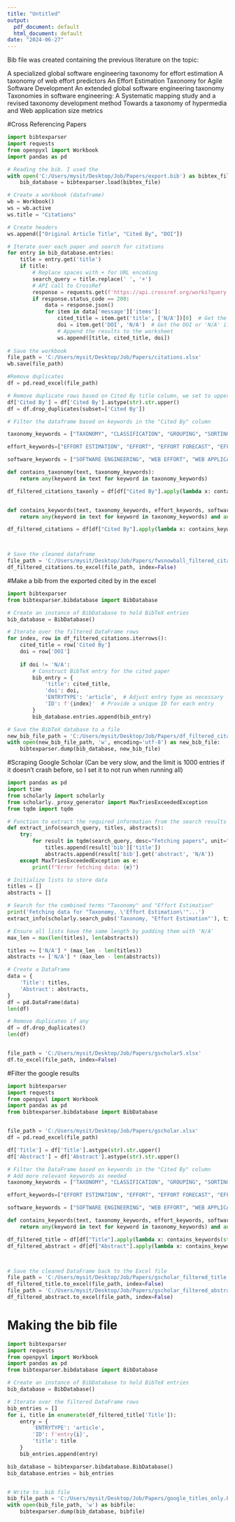 ```yaml
---
title: "Untitled"
output:
  pdf_document: default
  html_document: default
date: "2024-06-27"
---
```


Bib file was created containing the previous literature on the topic:

A specialized global software engineering taxonomy for effort estimation
A taxonomy of web effort predictors
An Effort Estimation Taxonomy for Agile Software Development
An extended global software engineering taxonomy
Taxonomies in software engineering: A Systematic mapping study and a revised taxonomy development method
Towards a taxonomy of hypermedia and Web application size metrics

#Cross Referencing Papers
```python
import bibtexparser
import requests
from openpyxl import Workbook
import pandas as pd

# Reading the bib. I used the
with open('C:/Users/mysit/Desktop/Job/Papers/export.bib') as bibtex_file:
    bib_database = bibtexparser.load(bibtex_file)

# Create a workbook (dataframe)
wb = Workbook()
ws = wb.active
ws.title = "Citations"

# Create headers
ws.append(["Original Article Title", "Cited By", "DOI"])

# Iterate over each paper and search for citations
for entry in bib_database.entries:
    title = entry.get('title')
    if title:
        # Replace spaces with + for URL encoding
        search_query = title.replace(' ', '+')
        # API call to CrossRef
        response = requests.get(f'https://api.crossref.org/works?query.bibliographic={search_query}')
        if response.status_code == 200:
            data = response.json()
            for item in data['message']['items']:
                cited_title = item.get('title', ['N/A'])[0]  # Get the title or 'N/A' if not present
                doi = item.get('DOI', 'N/A')  # Get the DOI or 'N/A' if not present
                # Append the results to the worksheet
                ws.append([title, cited_title, doi])
                
# Save the workbook
file_path = 'C:/Users/mysit/Desktop/Job/Papers/citations.xlsx'
wb.save(file_path)

#Remove duplicates
df = pd.read_excel(file_path)

# Remove duplicate rows based on Cited By title column, we set to upper case to normalize
df['Cited By'] = df['Cited By'].astype(str).str.upper()
df = df.drop_duplicates(subset=['Cited By'])

# Filter the dataframe based on keywords in the "Cited By" column

taxonomy_keywords = ["TAXONOMY", "CLASSIFICATION", "GROUPING", "SORTING"]

effort_keywords=["EFFORT ESTIMATION", "EFFORT", "EFFORT FORECAST", "EFFORT FORECASTING", "EFFORT PREDICTION" , "EFFORT ASSESSMENT", "COST ESTIMATION", "COST FORECAST", "COST FORECASTING", "COST PREDICTION", "COST ASSESSMENT"]

software_keywords = ["SOFTWARE ENGINEERING", "WEB EFFORT", "WEB APPLICATION", "GLOBAL SOFTWARE ENGINEERING", "GLOBAL SOFTWARE DEVELOPMENT", "AGILE SOFTWARE DEVELOPMENT", "SOFTWARE ARCHITECTURE", "SOFTWARE DEVELOPMENT", "SOFTWARE DESIGN", "APPLICATION ENGINEERING", "SYSTEM DEVELOPMENT", "WWW ENGINEERING", "WORLD-WIDE-WEB ENGINEERING", "EVIDENCE BASED SOFTWARE ENGINEERING", "EMPIRICAL SOFTWARE ENGINEERING"]

def contains_taxonomy(text, taxonomy_keywords):
    return any(keyword in text for keyword in taxonomy_keywords)

df_filtered_citations_taxonly = df[df["Cited By"].apply(lambda x: contains_taxonomy(str(x), taxonomy_keywords))]


def contains_keywords(text, taxonomy_keywords, effort_keywords, software_keywords):
    return any(keyword in text for keyword in taxonomy_keywords) and any(keyword in text for keyword in effort_keywords) and any(keyword in text for keyword in software_keywords)

df_filtered_citations = df[df["Cited By"].apply(lambda x: contains_keywords(str(x), taxonomy_keywords, effort_keywords, software_keywords))]



# Save the cleaned dataframe
file_path = 'C:/Users/mysit/Desktop/Job/Papers/fwsnowball_filtered_citations.xlsx'
df_filtered_citations.to_excel(file_path, index=False)
```

#Make a bib from the exported cited by in the excel
```python
import bibtexparser
from bibtexparser.bibdatabase import BibDatabase

# Create an instance of BibDatabase to hold BibTeX entries
bib_database = BibDatabase()

# Iterate over the filtered DataFrame rows
for index, row in df_filtered_citations.iterrows():
    cited_title = row['Cited By']
    doi = row['DOI']
    
    if doi != 'N/A':
        # Construct BibTeX entry for the cited paper
        bib_entry = {
            'title': cited_title,
            'doi': doi,
            'ENTRYTYPE': 'article',  # Adjust entry type as necessary
            'ID': f'{index}'  # Provide a unique ID for each entry
        }
        bib_database.entries.append(bib_entry)

# Save the BibTeX database to a file
new_bib_file_path = 'C:/Users/mysit/Desktop/Job/Papers/df_filtered_citations.bib'
with open(new_bib_file_path, 'w', encoding='utf-8') as new_bib_file:
    bibtexparser.dump(bib_database, new_bib_file)


```

#Scraping Google Scholar (Can be very slow, and the limit is 1000 entries if it doesn't crash before, so I set it to not run when running all)
```python
import pandas as pd
import time
from scholarly import scholarly
from scholarly._proxy_generator import MaxTriesExceededException
from tqdm import tqdm

# Function to extract the required information from the search results
def extract_info(search_query, titles, abstracts):
    try:
        for result in tqdm(search_query, desc="Fetching papers", unit="paper"):
            titles.append(result['bib']['title'])
            abstracts.append(result['bib'].get('abstract', 'N/A'))
    except MaxTriesExceededException as e:
        print(f"Error fetching data: {e}")

# Initialize lists to store data
titles = []
abstracts = []

# Search for the combined terms "Taxonomy" and "Effort Estimation"
print('Fetching data for "Taxonomy, \'Effort Estimation\'"...')
extract_info(scholarly.search_pubs('Taxonomy, "Effort Estimation"'), titles, abstracts)

# Ensure all lists have the same length by padding them with 'N/A'
max_len = max(len(titles), len(abstracts))

titles += ['N/A'] * (max_len - len(titles))
abstracts += ['N/A'] * (max_len - len(abstracts))

# Create a DataFrame
data = {
    'Title': titles,
    'Abstract': abstracts,
}
df = pd.DataFrame(data)
len(df)

# Remove duplicates if any
df = df.drop_duplicates()
len(df)


file_path = 'C:/Users/mysit/Desktop/Job/Papers/gscholar5.xlsx'
df.to_excel(file_path, index=False)
```

#Filter the google results
```python
import bibtexparser
import requests
from openpyxl import Workbook
import pandas as pd
from bibtexparser.bibdatabase import BibDatabase


file_path = 'C:/Users/mysit/Desktop/Job/Papers/gscholar.xlsx'
df = pd.read_excel(file_path)

df['Title'] = df['Title'].astype(str).str.upper()
df['Abstract'] = df['Abstract'].astype(str).str.upper()

# Filter the DataFrame based on keywords in the "Cited By" column
# Add more relevant keywords as needed
taxonomy_keywords = ["TAXONOMY", "CLASSIFICATION", "GROUPING", "SORTING"]

effort_keywords=["EFFORT ESTIMATION", "EFFORT", "EFFORT FORECAST", "EFFORT FORECASTING", "EFFORT PREDICTION" , "EFFORT ASSESSMENT", "COST ESTIMATION", "COST FORECAST", "COST FORECASTING", "COST PREDICTION", "COST ASSESSMENT"]

software_keywords = ["SOFTWARE ENGINEERING", "WEB EFFORT", "WEB APPLICATION", "GLOBAL SOFTWARE ENGINEERING", "GLOBAL SOFTWARE DEVELOPMENT", "AGILE SOFTWARE DEVELOPMENT", "SOFTWARE ARCHITECTURE", "SOFTWARE DEVELOPMENT", "SOFTWARE DESIGN", "APPLICATION ENGINEERING", "SYSTEM DEVELOPMENT", "WWW ENGINEERING", "WORLD-WIDE-WEB ENGINEERING", "EVIDENCE BASED SOFTWARE ENGINEERING", "EMPIRICAL SOFTWARE ENGINEERING"]

def contains_keywords(text, taxonomy_keywords, effort_keywords, software_keywords):
    return any(keyword in text for keyword in taxonomy_keywords) and any(keyword in text for keyword in effort_keywords) and any(keyword in text for keyword in software_keywords)

df_filtered_title = df[df["Title"].apply(lambda x: contains_keywords(str(x), taxonomy_keywords, effort_keywords, software_keywords))]
df_filtered_abstract = df[df["Abstract"].apply(lambda x: contains_keywords(str(x), taxonomy_keywords, effort_keywords, software_keywords))]



# Save the cleaned DataFrame back to the Excel file
file_path = 'C:/Users/mysit/Desktop/Job/Papers/gscholar_filtered_title.xlsx'
df_filtered_title.to_excel(file_path, index=False)
file_path = 'C:/Users/mysit/Desktop/Job/Papers/gscholar_filtered_abstract.xlsx'
df_filtered_abstract.to_excel(file_path, index=False)
```

# Making the bib file

```python
import bibtexparser
import requests
from openpyxl import Workbook
import pandas as pd
from bibtexparser.bibdatabase import BibDatabase

# Create an instance of BibDatabase to hold BibTeX entries
bib_database = BibDatabase()

# Iterate over the filtered DataFrame rows
bib_entries = []
for i, title in enumerate(df_filtered_title['Title']):
    entry = {
        'ENTRYTYPE': 'article',
        'ID': f'entry{i}',
        'title': title
    }
    bib_entries.append(entry)

bib_database = bibtexparser.bibdatabase.BibDatabase()
bib_database.entries = bib_entries


# Write to .bib file
bib_file_path = 'C:/Users/mysit/Desktop/Job/Papers/google_titles_only.bib'
with open(bib_file_path, 'w') as bibfile:
    bibtexparser.dump(bib_database, bibfile)
```
